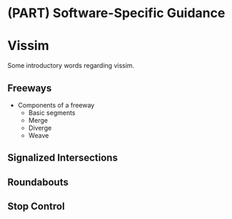 # (PART) Software-Specific Guidance {-}

# Vissim {#Vissim-Model-Coding}

Some introductory words regarding vissim.

## Freeways

- Components of a freeway
  - Basic segments
  - Merge
  - Diverge
  - Weave

## Signalized Intersections

## Roundabouts

## Stop Control
